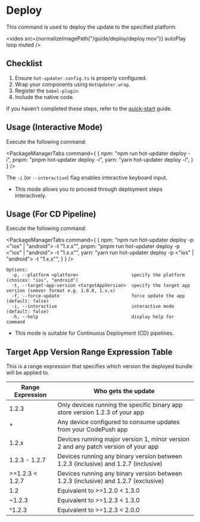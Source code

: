 
# Deploy
This command is used to deploy the update to the specified platform.

<video src={normalizeImagePath("/guide/deploy/deploy.mov")}  autoPlay loop muted />

## Checklist
1. Ensure `hot-updater.config.ts` is properly configured.
2. Wrap your components using `HotUpdater.wrap`.
3. Register the `babel-plugin`.
4. Include the native code.

If you haven’t completed these steps, refer to the [quick-start](./getting-started/quick-start-with-supabase.mdx) guide.

## Usage (Interactive Mode)
Execute the following command:

<PackageManagerTabs command={
  {
    npm: "npm run hot-updater deploy -i",
    pnpm: "pnpm hot-updater deploy -i",
    yarn: "yarn hot-updater deploy -i",
  }
} />

The `-i` (or `--interactive`) flag enables interactive keyboard input.
- This mode allows you to proceed through deployment steps interactively.

## Usage (For CD Pipeline)

Execute the following command:

<PackageManagerTabs command={
  {
    npm: "npm run hot-updater deploy -p <\"ios\" | \"android\"> -t \"1.x.x\"",
    pnpm: "pnpm run hot-updater deploy -p <\"ios\" | \"android\"> -t \"1.x.x\"",
    yarn: "yarn run hot-updater deploy -p <\"ios\" | \"android\"> -t \"1.x.x\"",
  }
} />

```
Options:
  -p, --platform <platform>                    specify the platform (choices: "ios", "android")
  -t, --target-app-version <targetAppVersion>  specify the target app version (semver format e.g. 1.0.0, 1.x.x)
  -f, --force-update                           force update the app (default: false)
  -i, --interactive                            interactive mode (default: false)
  -h, --help                                   display help for command
```
- This mode is suitable for Continuous Deployment (CD) pipelines.


## Target App Version Range Expression Table

This is a range expression that specifies which version the deployed bundle will be applied to.

| Range Expression | Who gets the update |
| --- | --- |
| 1.2.3 | Only devices running the specific binary app store version 1.2.3 of your app |
| * | Any device configured to consume updates from your CodePush app |
| 1.2.x | Devices running major version 1, minor version 2 and any patch version of your app |
| 1.2.3 - 1.2.7 | Devices running any binary version between 1.2.3 (inclusive) and 1.2.7 (inclusive) |
| >=1.2.3 < 1.2.7 | Devices running any binary version between 1.2.3 (inclusive) and 1.2.7 (exclusive) |
| 1.2 | Equivalent to >=1.2.0 < 1.3.0 |
| ~1.2.3 | Equivalent to >=1.2.3 < 1.3.0 |
| ^1.2.3 | Equivalent to >=1.2.3 < 2.0.0 |

